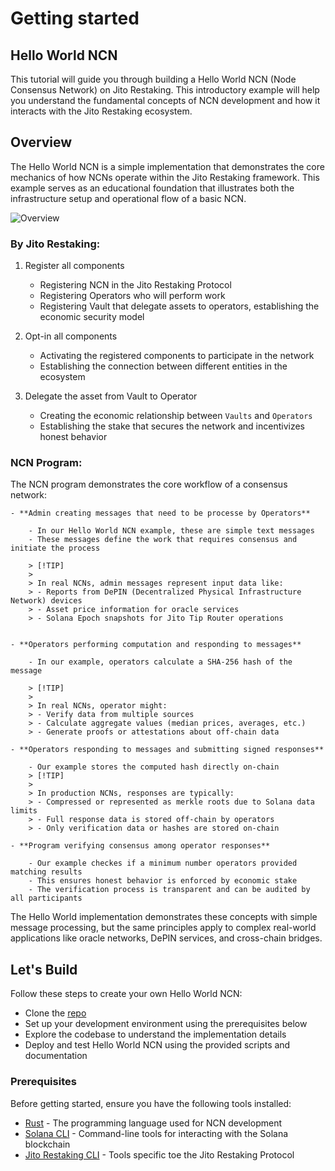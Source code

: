 # Getting started

## Hello World NCN

This tutorial will guide you through building a Hello World NCN (Node Consensus Network) on Jito Restaking. 
This introductory example will help you understand the fundamental concepts of NCN development and how it interacts with the Jito Restaking ecosystem.

## Overview

The Hello World NCN is a simple implementation that demonstrates the core mechanics of how NCNs operate within the Jito Restaking framework. 
This example serves as an educational foundation that illustrates both the infrastructure setup and operational flow of a basic NCN.

![Overview](./overview.png)

### By Jito Restaking:

1. Register all components

    - Registering NCN in the Jito Restaking Protocol
    - Registering Operators who will perform work
    - Registering Vault that delegate assets to operators, establishing the economic security model

2. Opt-in all components

    - Activating the registered components to participate in the network
    - Establishing the connection between different entities in the ecosystem

3. Delegate the asset from Vault to Operator

    - Creating the economic relationship between `Vaults` and `Operators`
    - Establishing the stake that secures the network and incentivizes honest behavior

### NCN Program:

The NCN program demonstrates the core workflow of a consensus network:

    - **Admin creating messages that need to be processe by Operators**

        - In our Hello World NCN example, these are simple text messages
        - These messages define the work that requires consensus and initiate the process

        > [!TIP]
        >
        > In real NCNs, admin messages represent input data like:
        > - Reports from DePIN (Decentralized Physical Infrastructure Network) devices
        > - Asset price information for oracle services
        > - Solana Epoch snapshots for Jito Tip Router operations
        

    - **Operators performing computation and responding to messages**

        - In our example, operators calculate a SHA-256 hash of the message

        > [!TIP]
        >
        > In real NCNs, operator might:
        > - Verify data from multiple sources
        > - Calculate aggregate values (median prices, averages, etc.)
        > - Generate proofs or attestations about off-chain data

    - **Operators responding to messages and submitting signed responses**

        - Our example stores the computed hash directly on-chain
        > [!TIP]
        >
        > In production NCNs, responses are typically:
        > - Compressed or represented as merkle roots due to Solana data limits
        > - Full response data is stored off-chain by operators
        > - Only verification data or hashes are stored on-chain
    
    - **Program verifying consensus among operator responses**

        - Our example checkes if a minimum number operators provided matching results
        - This ensures honest behavior is enforced by economic stake
        - The verification process is transparent and can be audited by all participants

The Hello World implementation demonstrates these concepts with simple message processing, but the same principles apply to complex real-world applications like oracle networks, DePIN services, and cross-chain bridges.

## Let's Build

Follow these steps to create your own Hello World NCN:

- Clone the [repo](https://github.com/aoikurokawa/hello-world-ncn)
- Set up your development environment using the prerequisites below
- Explore the codebase to understand the implementation details
- Deploy and test Hello World NCN using the provided scripts and documentation


### Prerequisites

Before getting started, ensure you have the following tools installed:

- [Rust] - The programming language used for NCN development
- [Solana CLI] - Command-line tools for interacting with the Solana blockchain
- [Jito Restaking CLI] - Tools specific toe the Jito Restaking Protocol

[Rust]: https://www.rust-lang.org/tools/install
[Solana CLI]: https://solana.com/docs/intro/installation
[Jito Restaking CLI]: https://github.com/jito-foundation/restaking/blob/master/cli/getting_started.md
